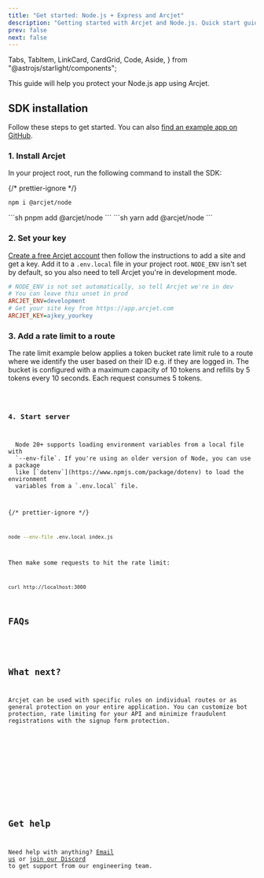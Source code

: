 ```yaml
---
title: "Get started: Node.js + Express and Arcjet"
description: "Getting started with Arcjet and Node.js. Quick start guide for adding rate limiting, bot protection, and email validation to your Node.js + Express app."
prev: false
next: false
---
```


  Tabs,
  TabItem,
  LinkCard,
  CardGrid,
  Code,
  Aside,
} from "@astrojs/starlight/components";

This guide will help you protect your Node.js app using Arcjet.

<WhatIsArcjet />

## SDK installation

Follow these steps to get started. You can also [find an example app on
GitHub](https://github.com/arcjet/arcjet-js/tree/main/examples/nodejs-express-rl).

### 1. Install Arcjet

In your project root, run the following command to install the SDK:

{/* prettier-ignore */}
<Tabs>
<TabItem label="npm">
```sh
npm i @arcjet/node
```
</TabItem>
<TabItem label="pnpm">
```sh
pnpm add @arcjet/node
```
</TabItem>
<TabItem label="yarn">
```sh
yarn add @arcjet/node
```
</TabItem>
</Tabs>

### 2. Set your key

[Create a free Arcjet account](https://app.arcjet.com) then follow the
instructions to add a site and get a key. Add it to a `.env.local` file in your
project root. `NODE_ENV` isn't set by default, so you also need to tell
Arcjet you're in development mode.

```ini title=".env.local"
# NODE_ENV is not set automatically, so tell Arcjet we're in dev
# You can leave this unset in prod
ARCJET_ENV=development
# Get your site key from https://app.arcjet.com
ARCJET_KEY=ajkey_yourkey
```

### 3. Add a rate limit to a route

The rate limit example below applies a token bucket rate limit rule to a route
where we identify the user based on their ID e.g. if they are logged in. The
bucket is configured with a maximum capacity of 10 tokens and refills by 5
tokens every 10 seconds. Each request consumes 5 tokens.

<Code code={Express} lang="js" />

### 4. Start server

<Aside type="note" title="env files">
  Node 20+ supports loading environment variables from a local file with
  `--env-file`. If you're using an older version of Node, you can use a package
  like [`dotenv`](https://www.npmjs.com/package/dotenv) to load the environment
  variables from a `.env.local` file.
</Aside>

{/* prettier-ignore */}
```sh
node --env-file .env.local index.js
```

Then make some requests to hit the rate limit:

```sh
curl http://localhost:3000
```

## FAQs

<FAQs />

## What next?

Arcjet can be used with specific rules on individual routes or as general
protection on your entire application. You can customize bot protection, rate
limiting for your API and minimize fraudulent registrations with the signup form
protection.

<CardGrid>
  <LinkCard
    title="Example apps"
    href="https://github.com/arcjet/arcjet-js/tree/main/examples"
    description="Check out the examples."
  ></LinkCard>
  <LinkCard
    title="Arcjet Shield"
    href="/shield/quick-start/nodejs"
    description="Protect your app from common attacks."
  />
  <LinkCard
    title="Bot protection"
    href="/bot-protection/quick-start/nodejs"
    description="Protect your app from bots and scrapers."
  />
  <LinkCard
    title="Rate limiting"
    href="/rate-limiting/reference/nodejs"
    description="Protect your app from abuse."
  />
  <LinkCard
    title="Email validation"
    href="/email-validation/quick-start/nodejs"
    description="Minimize fraudulent registrations."
  />
  <LinkCard
    title="SDK reference"
    href="/reference/nodejs"
    description="Node.js SDK reference guide."
  />
  <LinkCard
    title="Testing"
    href="/testing"
    description="Write tests for your rules."
  />
</CardGrid>

## Get help

Need help with anything? [Email us](mailto:support@arcjet.com) or [join our
Discord](https://discord.gg/TPra6jqZDC) to get support from our
engineering team.

<Comments />
